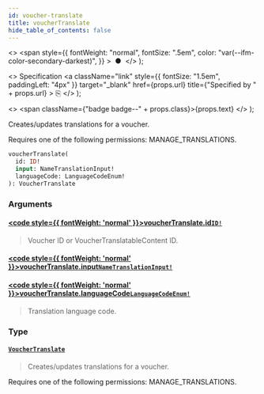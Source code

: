 ```yaml
---
id: voucher-translate
title: voucherTranslate
hide_table_of_contents: false
---
```


  <>
    <span
      style={{
        fontWeight: "normal",
        fontSize: ".5em",
        color: "var(--ifm-color-secondary-darkest)",
      }}
    >
      &nbsp;●&nbsp;
    </span>
  </>
);

  <>
    Specification
    <a
      className="link"
      style={{ fontSize: "1.5em", paddingLeft: "4px" }}
      target="\_blank"
      href={props.url}
      title={"Specified by " + props.url}
    >
      ⎘
    </a>
  </>
);

  <>
    <span className={"badge badge--" + props.class}>{props.text}</span>
  </>
);

Creates/updates translations for a voucher.

Requires one of the following permissions: MANAGE_TRANSLATIONS.

```graphql
voucherTranslate(
  id: ID!
  input: NameTranslationInput!
  languageCode: LanguageCodeEnum!
): VoucherTranslate
```

### Arguments

#### [<code style={{ fontWeight: 'normal' }}>voucherTranslate.<b>id</b></code>](#)<Bullet />[`ID!`](../../../storefront/miscellaneous/scalars/id) <Badge class="secondary" text="non-null"/> <Badge class="secondary" text="scalar"/>

> Voucher ID or VoucherTranslatableContent ID.

#### [<code style={{ fontWeight: 'normal' }}>voucherTranslate.<b>input</b></code>](#)<Bullet />[`NameTranslationInput!`](../../../storefront/miscellaneous/inputs/name-translation-input) <Badge class="secondary" text="non-null"/> <Badge class="secondary" text="input"/>

>

#### [<code style={{ fontWeight: 'normal' }}>voucherTranslate.<b>languageCode</b></code>](#)<Bullet />[`LanguageCodeEnum!`](../../../storefront/miscellaneous/enums/language-code-enum) <Badge class="secondary" text="non-null"/> <Badge class="secondary" text="enum"/>

> Translation language code.

### Type

#### [`VoucherTranslate`](../../../storefront/discounts/objects/voucher-translate) <Badge class="secondary" text="object"/>

> Creates/updates translations for a voucher.

Requires one of the following permissions: MANAGE_TRANSLATIONS.

>
